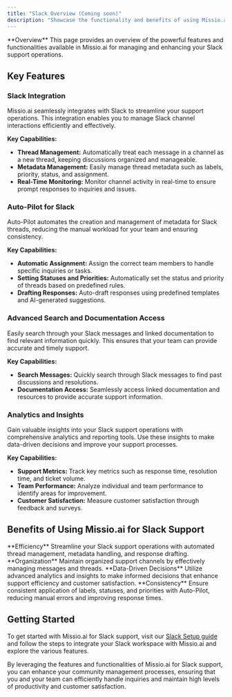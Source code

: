 ```yaml
---
title: "Slack Overview (Coming soon)"
description: "Showcase the functionality and benefits of using Missio.ai for Slack support"
---
```


<Info>
  **Overview** This page provides an overview of the powerful features and
  functionalities available in Missio.ai for managing and enhancing your Slack
  support operations.
</Info>

## Key Features

### Slack Integration

<Info>
  Missio.ai seamlessly integrates with Slack to streamline your support
  operations. This integration enables you to manage Slack channel interactions
  efficiently and effectively.
</Info>

**Key Capabilities:**

- **Thread Management:** Automatically treat each message in a channel as a new thread, keeping discussions organized and manageable.
- **Metadata Management:** Easily manage thread metadata such as labels, priority, status, and assignment.
- **Real-Time Monitoring:** Monitor channel activity in real-time to ensure prompt responses to inquiries and issues.

### Auto-Pilot for Slack

<Info>
  Auto-Pilot automates the creation and management of metadata for Slack
  threads, reducing the manual workload for your team and ensuring consistency.
</Info>

**Key Capabilities:**

- **Automatic Assignment:** Assign the correct team members to handle specific inquiries or tasks.
- **Setting Statuses and Priorities:** Automatically set the status and priority of threads based on predefined rules.
- **Drafting Responses:** Auto-draft responses using predefined templates and AI-generated suggestions.

### Advanced Search and Documentation Access

<Info>
  Easily search through your Slack messages and linked documentation to find
  relevant information quickly. This ensures that your team can provide accurate
  and timely support.
</Info>

**Key Capabilities:**

- **Search Messages:** Quickly search through Slack messages to find past discussions and resolutions.
- **Documentation Access:** Seamlessly access linked documentation and resources to provide accurate support information.

### Analytics and Insights

<Info>
  Gain valuable insights into your Slack support operations with comprehensive
  analytics and reporting tools. Use these insights to make data-driven
  decisions and improve your support processes.
</Info>

**Key Capabilities:**

- **Support Metrics:** Track key metrics such as response time, resolution time, and ticket volume.
- **Team Performance:** Analyze individual and team performance to identify areas for improvement.
- **Customer Satisfaction:** Measure customer satisfaction through feedback and surveys.

## Benefits of Using Missio.ai for Slack Support

<Info>
  **Efficiency** Streamline your Slack support operations with automated thread
  management, metadata handling, and response drafting.
</Info>

<Info>
  **Organization** Maintain organized support channels by effectively managing
  messages and threads.
</Info>

<Info>
  **Data-Driven Decisions** Utilize advanced analytics and insights to make
  informed decisions that enhance support efficiency and customer satisfaction.
</Info>

<Info>
  **Consistency** Ensure consistent application of labels, statuses, and
  priorities with Auto-Pilot, reducing manual errors and improving response
  times.
</Info>

## Getting Started

To get started with Missio.ai for Slack support, visit our [Slack Setup guide](/connections/slack/setup) and follow the steps to integrate your Slack workspace with Missio.ai and explore the various features.

By leveraging the features and functionalities of Missio.ai for Slack support, you can enhance your community management processes, ensuring that you and your team can efficiently handle inquiries and maintain high levels of productivity and customer satisfaction.

